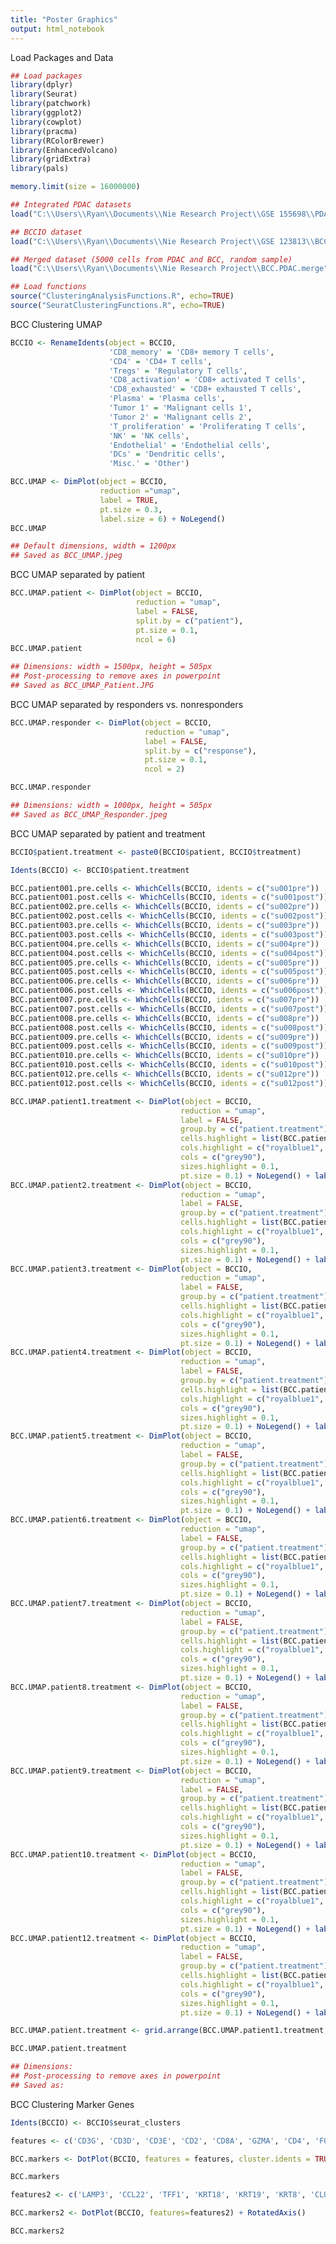 ```yaml
---
title: "Poster Graphics"
output: html_notebook
---
```



Load Packages and Data

```r
## Load packages
library(dplyr)
library(Seurat)
library(patchwork)
library(ggplot2)
library(cowplot)
library(pracma)
library(RColorBrewer)
library(EnhancedVolcano)
library(gridExtra)
library(pals)

memory.limit(size = 16000000)

## Integrated PDAC datasets 
load("C:\\Users\\Ryan\\Documents\\Nie Research Project\\GSE 155698\\PDAC155698.integrated")

## BCCIO dataset
load("C:\\Users\\Ryan\\Documents\\Nie Research Project\\GSE 123813\\BCCIOwithUMAP")

## Merged dataset (5000 cells from PDAC and BCC, random sample)
load("C:\\Users\\Ryan\\Documents\\Nie Research Project\\BCC.PDAC.merge")

## Load functions
source("ClusteringAnalysisFunctions.R", echo=TRUE)
source("SeuratClusteringFunctions.R", echo=TRUE)

```



BCC Clustering UMAP

```r

BCCIO <- RenameIdents(object = BCCIO, 
                      'CD8_memory' = 'CD8+ memory T cells',
                      'CD4' = 'CD4+ T cells', 
                      'Tregs' = 'Regulatory T cells',
                      'CD8_activation' = 'CD8+ activated T cells',
                      'CD8_exhausted' = 'CD8+ exhausted T cells',
                      'Plasma' = 'Plasma cells',
                      'Tumor 1' = 'Malignant cells 1',
                      'Tumor 2' = 'Malignant cells 2',
                      'T_proliferation' = 'Proliferating T cells',
                      'NK' = 'NK cells',
                      'Endothelial' = 'Endothelial cells',
                      'DCs' = 'Dendritic cells',
                      'Misc.' = 'Other')

BCC.UMAP <- DimPlot(object = BCCIO, 
                    reduction ="umap", 
                    label = TRUE, 
                    pt.size = 0.3,
                    label.size = 6) + NoLegend()
BCC.UMAP

## Default dimensions, width = 1200px
## Saved as BCC_UMAP.jpeg

```



BCC UMAP separated by patient

```r

BCC.UMAP.patient <- DimPlot(object = BCCIO,
                            reduction = "umap",
                            label = FALSE,
                            split.by = c("patient"),
                            pt.size = 0.1,
                            ncol = 6)
BCC.UMAP.patient

## Dimensions: width = 1500px, height = 505px
## Post-processing to remove axes in powerpoint
## Saved as BCC_UMAP_Patient.JPG

```



BCC UMAP separated by responders vs. nonresponders

```r

BCC.UMAP.responder <- DimPlot(object = BCCIO,
                              reduction = "umap",
                              label = FALSE,
                              split.by = c("response"),
                              pt.size = 0.1,
                              ncol = 2)

BCC.UMAP.responder

## Dimensions: width = 1000px, height = 505px
## Saved as BCC_UMAP_Responder.jpeg

```



BCC UMAP separated by patient and treatment

```r

BCCIO$patient.treatment <- paste0(BCCIO$patient, BCCIO$treatment)

Idents(BCCIO) <- BCCIO$patient.treatment

BCC.patient001.pre.cells <- WhichCells(BCCIO, idents = c("su001pre"))
BCC.patient001.post.cells <- WhichCells(BCCIO, idents = c("su001post"))
BCC.patient002.pre.cells <- WhichCells(BCCIO, idents = c("su002pre"))
BCC.patient002.post.cells <- WhichCells(BCCIO, idents = c("su002post"))
BCC.patient003.pre.cells <- WhichCells(BCCIO, idents = c("su003pre"))
BCC.patient003.post.cells <- WhichCells(BCCIO, idents = c("su003post"))
BCC.patient004.pre.cells <- WhichCells(BCCIO, idents = c("su004pre"))
BCC.patient004.post.cells <- WhichCells(BCCIO, idents = c("su004post"))
BCC.patient005.pre.cells <- WhichCells(BCCIO, idents = c("su005pre"))
BCC.patient005.post.cells <- WhichCells(BCCIO, idents = c("su005post"))
BCC.patient006.pre.cells <- WhichCells(BCCIO, idents = c("su006pre"))
BCC.patient006.post.cells <- WhichCells(BCCIO, idents = c("su006post"))
BCC.patient007.pre.cells <- WhichCells(BCCIO, idents = c("su007pre"))
BCC.patient007.post.cells <- WhichCells(BCCIO, idents = c("su007post"))
BCC.patient008.pre.cells <- WhichCells(BCCIO, idents = c("su008pre"))
BCC.patient008.post.cells <- WhichCells(BCCIO, idents = c("su008post"))
BCC.patient009.pre.cells <- WhichCells(BCCIO, idents = c("su009pre"))
BCC.patient009.post.cells <- WhichCells(BCCIO, idents = c("su009post"))
BCC.patient010.pre.cells <- WhichCells(BCCIO, idents = c("su010pre"))
BCC.patient010.post.cells <- WhichCells(BCCIO, idents = c("su010post"))
BCC.patient012.pre.cells <- WhichCells(BCCIO, idents = c("su012pre"))
BCC.patient012.post.cells <- WhichCells(BCCIO, idents = c("su012post"))

BCC.UMAP.patient1.treatment <- DimPlot(object = BCCIO,
                                      reduction = "umap", 
                                      label = FALSE,
                                      group.by = c("patient.treatment"),
                                      cells.highlight = list(BCC.patient001.pre.cells, BCC.patient001.post.cells),
                                      cols.highlight = c("royalblue1", "cadetblue1"),
                                      cols = c("grey90"),
                                      sizes.highlight = 0.1,
                                      pt.size = 0.1) + NoLegend() + labs(title = "su001")
BCC.UMAP.patient2.treatment <- DimPlot(object = BCCIO,
                                      reduction = "umap", 
                                      label = FALSE,
                                      group.by = c("patient.treatment"),
                                      cells.highlight = list(BCC.patient002.pre.cells, BCC.patient002.post.cells),
                                      cols.highlight = c("royalblue1", "cadetblue1"),
                                      cols = c("grey90"),
                                      sizes.highlight = 0.1,
                                      pt.size = 0.1) + NoLegend() + labs(title = "su002")
BCC.UMAP.patient3.treatment <- DimPlot(object = BCCIO,
                                      reduction = "umap", 
                                      label = FALSE,
                                      group.by = c("patient.treatment"),
                                      cells.highlight = list(BCC.patient003.pre.cells, BCC.patient003.post.cells),
                                      cols.highlight = c("royalblue1", "cadetblue1"),
                                      cols = c("grey90"),
                                      sizes.highlight = 0.1,
                                      pt.size = 0.1) + NoLegend() + labs(title = "su003")
BCC.UMAP.patient4.treatment <- DimPlot(object = BCCIO,
                                      reduction = "umap", 
                                      label = FALSE,
                                      group.by = c("patient.treatment"),
                                      cells.highlight = list(BCC.patient004.pre.cells, BCC.patient004.post.cells),
                                      cols.highlight = c("royalblue1", "cadetblue1"),
                                      cols = c("grey90"),
                                      sizes.highlight = 0.1,
                                      pt.size = 0.1) + NoLegend() + labs(title = "su004")
BCC.UMAP.patient5.treatment <- DimPlot(object = BCCIO,
                                      reduction = "umap", 
                                      label = FALSE,
                                      group.by = c("patient.treatment"),
                                      cells.highlight = list(BCC.patient005.pre.cells, BCC.patient005.post.cells),
                                      cols.highlight = c("royalblue1", "cadetblue1"),
                                      cols = c("grey90"),
                                      sizes.highlight = 0.1,
                                      pt.size = 0.1) + NoLegend() + labs(title = "su005")
BCC.UMAP.patient6.treatment <- DimPlot(object = BCCIO,
                                      reduction = "umap", 
                                      label = FALSE,
                                      group.by = c("patient.treatment"),
                                      cells.highlight = list(BCC.patient006.pre.cells, BCC.patient006.post.cells),
                                      cols.highlight = c("royalblue1", "cadetblue1"),
                                      cols = c("grey90"),
                                      sizes.highlight = 0.1,
                                      pt.size = 0.1) + NoLegend() + labs(title = "su006")
BCC.UMAP.patient7.treatment <- DimPlot(object = BCCIO,
                                      reduction = "umap", 
                                      label = FALSE,
                                      group.by = c("patient.treatment"),
                                      cells.highlight = list(BCC.patient007.pre.cells, BCC.patient007.post.cells),
                                      cols.highlight = c("royalblue1", "cadetblue1"),
                                      cols = c("grey90"),
                                      sizes.highlight = 0.1,
                                      pt.size = 0.1) + NoLegend() + labs(title = "su007")
BCC.UMAP.patient8.treatment <- DimPlot(object = BCCIO,
                                      reduction = "umap", 
                                      label = FALSE,
                                      group.by = c("patient.treatment"),
                                      cells.highlight = list(BCC.patient008.pre.cells, BCC.patient008.post.cells),
                                      cols.highlight = c("royalblue1", "cadetblue1"),
                                      cols = c("grey90"),
                                      sizes.highlight = 0.1,
                                      pt.size = 0.1) + NoLegend() + labs(title = "su008")
BCC.UMAP.patient9.treatment <- DimPlot(object = BCCIO,
                                      reduction = "umap", 
                                      label = FALSE,
                                      group.by = c("patient.treatment"),
                                      cells.highlight = list(BCC.patient009.pre.cells, BCC.patient009.post.cells),
                                      cols.highlight = c("royalblue1", "cadetblue1"),
                                      cols = c("grey90"),
                                      sizes.highlight = 0.1,
                                      pt.size = 0.1) + NoLegend() + labs(title = "su009")
BCC.UMAP.patient10.treatment <- DimPlot(object = BCCIO,
                                      reduction = "umap", 
                                      label = FALSE,
                                      group.by = c("patient.treatment"),
                                      cells.highlight = list(BCC.patient010.pre.cells, BCC.patient010.post.cells),
                                      cols.highlight = c("royalblue1", "cadetblue1"),
                                      cols = c("grey90"),
                                      sizes.highlight = 0.1,
                                      pt.size = 0.1) + NoLegend() + labs(title = "su010")
BCC.UMAP.patient12.treatment <- DimPlot(object = BCCIO,
                                      reduction = "umap", 
                                      label = FALSE,
                                      group.by = c("patient.treatment"),
                                      cells.highlight = list(BCC.patient012.pre.cells, BCC.patient012.post.cells),
                                      cols.highlight = c("royalblue1", "cadetblue1"),
                                      cols = c("grey90"),
                                      sizes.highlight = 0.1,
                                      pt.size = 0.1) + NoLegend() + labs(title = "su012")

BCC.UMAP.patient.treatment <- grid.arrange(BCC.UMAP.patient1.treatment, BCC.UMAP.patient2.treatment, BCC.UMAP.patient3.treatment, BCC.UMAP.patient4.treatment, BCC.UMAP.patient5.treatment, BCC.UMAP.patient6.treatment, BCC.UMAP.patient7.treatment, BCC.UMAP.patient8.treatment, BCC.UMAP.patient9.treatment, BCC.UMAP.patient10.treatment, BCC.UMAP.patient12.treatment,  nrow=2)

BCC.UMAP.patient.treatment

## Dimensions:
## Post-processing to remove axes in powerpoint
## Saved as:

```



BCC Clustering Marker Genes

```r

Idents(BCCIO) <- BCCIO$seurat_clusters

features <- c('CD3G', 'CD3D', 'CD3E', 'CD2', 'CD8A', 'GZMA', 'CD4', 'FOXP3', 'KLRC1', 'KLRC3', 'CD19', 'CD79A', 'SLAMF7', 'IGKC', 'FCGR2A', 'CSF1R', 'FLT3', 'CLEC4C', 'COL1A2', 'MCAM', 'MYLK', 'FAP', 'PDPN', 'EPCAM', 'TP63', 'PECAM1', 'VWF', 'PMEL', 'MLANA')

BCC.markers <- DotPlot(BCCIO, features = features, cluster.idents = TRUE) + RotatedAxis()

BCC.markers

features2 <- c('LAMP3', 'CCL22', 'TFF1', 'KRT18', 'KRT19', 'KRT8', 'CLU', 'MMP7', 'SPP1', 'REG1A', 'CTRB2', 'PRSS1', 'DCN', 'LUM', 'CPA3', 'TPSAB1', 'CDH5', 'VWF', 'PLVAP', 'IRF7', 'RGS5', 'PDGFRB', 'CD3E', 'NCAM1', 'NKG7', 'CD3D', 'CD14', 'HLA-DRA', 'GZMB', 'ITGAX', 'ITGAM', 'APOE', 'LYZ', 'IGJ', 'CD79A', 'MS4A1')

BCC.markers2 <- DotPlot(BCCIO, features=features2) + RotatedAxis()

BCC.markers2
```
